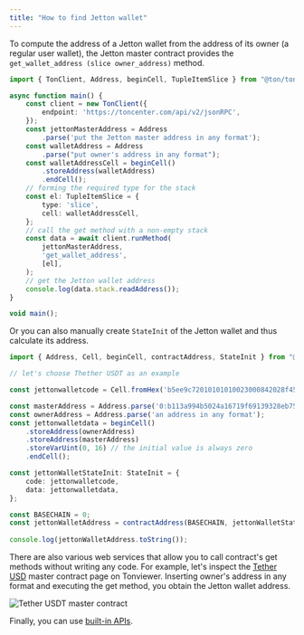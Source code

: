 ```yaml
---
title: "How to find Jetton wallet"
---
```


To compute the address of a Jetton wallet from the address of its owner (a regular user wallet),
the Jetton master contract provides the `get_wallet_address (slice owner_address)` method.

```typescript
import { TonClient, Address, beginCell, TupleItemSlice } from "@ton/ton";

async function main() {
    const client = new TonClient({
        endpoint: 'https://toncenter.com/api/v2/jsonRPC',
    });
    const jettonMasterAddress = Address
        .parse('put the Jetton master address in any format');
    const walletAddress = Address
        .parse("put owner's address in any format");
    const walletAddressCell = beginCell()
        .storeAddress(walletAddress)
        .endCell();
    // forming the required type for the stack
    const el: TupleItemSlice = {
        type: 'slice', 
        cell: walletAddressCell,
    };
    // call the get method with a non-empty stack
    const data = await client.runMethod(
        jettonMasterAddress,
        'get_wallet_address',
        [el],
    );
    // get the Jetton wallet address
    console.log(data.stack.readAddress());
} 

void main();
```

Or you can also manually create `StateInit` of the Jetton wallet and thus calculate its address.

```typescript
import { Address, Cell, beginCell, contractAddress, StateInit } from "@ton/core";

// let's choose Thether USDT as an example

const jettonwalletcode = Cell.fromHex('b5ee9c72010101010023000842028f452d7a4dfd74066b682365177259ed05734435be76b5fd4bd5d8af2b7c3d68');

const masterAddress = Address.parse('0:b113a994b5024a16719f69139328eb759596c38a25f59028b146fecdc3621dfe');
const ownerAddress = Address.parse('an address in any format');
const jettonwalletdata = beginCell()
    .storeAddress(ownerAddress)
    .storeAddress(masterAddress)
    .storeVarUint(0, 16) // the initial value is always zero
    .endCell();

const jettonWalletStateInit: StateInit = {
    code: jettonwalletcode,
    data: jettonwalletdata,
};

const BASECHAIN = 0;
const jettonWalletAddress = contractAddress(BASECHAIN, jettonWalletStateInit);
 
console.log(jettonWalletAddress.toString());
```

There are also various web services that allow you to call contract's get methods without writing any code.
For example, let's inspect the [Tether USD](https://tonviewer.com/EQCxE6mUtQJKFnGfaROTKOt1lZbDiiX1kCixRv7Nw2Id_sDs?section=method) master
contract page on Tonviewer. Inserting owner's address in any format and executing the get method, you obtain the Jetton wallet address.

![Tether USDT master contract](/resources/images/methods.png)

Finally, you can use [built-in APIs](/ecosystem/rpc/toncenter).
